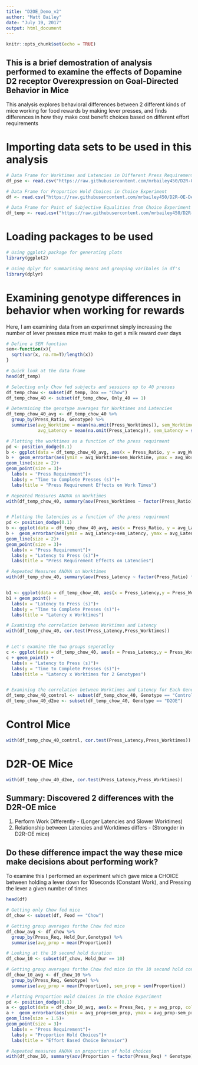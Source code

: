 ```yaml
---
title: "D2OE_Demo_v2"
author: "Matt Bailey"
date: "July 19, 2017"
output: html_document
---
```


```r
knitr::opts_chunk$set(echo = TRUE)
```

## This is a brief demostration of analysis performed to examine the effects of Dopamine D2 receptor Overexpression on Goal-Directed Behavior in Mice

This analysis explores behavioral differences between 2 different kinds of mice working for food rewards by making lever presses, and finds differences in how they make cost benefit choices based on different effort requirements

# Importing data sets to be used in this analysis
```r
# Data Frame for Worktimes and Latencies in Different Press Requirements
df_pse <- read.csv("https://raw.githubusercontent.com/mrbailey450/D2R-OE-Demo-Analysis/master/PSE_Group%20-%20DATA.csv", header = TRUE)

# Data Frame for Proportion Hold Choices in Choice Experiment
df <- read.csv("https://raw.githubusercontent.com/mrbailey450/D2R-OE-Demo-Analysis/master/D2OE_CEC-prop.csv",header = TRUE)

# Data Frame for Point of Subjective Equalities from Choice Experiment
df_temp <- read.csv("https://raw.githubusercontent.com/mrbailey450/D2R-OE-Demo-Analysis/master/D2OE_CEC_avg_Presstime_Lat.csv",header = TRUE)

```

# Loading packages to be used

```r
# Using ggplot2 package for generating plots
library(ggplot2)

# Using dplyr for summarising means and grouping varibales in df's
library(dplyr)
```


# Examining genotype differences in behavior when working for rewards

Here, I am examining data from an experimnet simply increasing the number of lever presses mice must make to get a milk reward over days

```r

# Define a SEM function
sem<-function(x){
  sqrt(var(x, na.rm=T)/length(x))
}

# Quick look at the data frame
head(df_temp)

# Selecting only Chow fed subjects and sessions up to 40 presses
df_temp_chow <- subset(df_temp, Dox == "Chow")
df_temp_chow_40 <- subset(df_temp_chow, Only_40 == 1)

# Determining the genotype averages for Worktimes and Latencies
df_temp_chow_40_avg <- df_temp_chow_40 %>% 
  group_by(Press_Ratio, Genotype) %>%
  summarise(avg_Worktime = mean(na.omit(Press_Worktimes)), sem_Worktime = sem(Press_Worktimes),
            avg_Latency = mean(na.omit(Press_Latency)), sem_Latency = sem(Press_Latency))

# Plotting the worktimes as a function of the press requirment
pd <- position_dodge(0.1)
b <- ggplot(data = df_temp_chow_40_avg, aes(x = Press_Ratio, y = avg_Worktime, color = factor(Genotype)))
b +  geom_errorbar(aes(ymin = avg_Worktime+sem_Worktime, ymax = avg_Worktime-sem_Worktime), size = 1, width=.1,position=pd)+ 
geom_line(size = 2)+
geom_point(size = 3)+
  labs(x = "Press Requirement")+
  labs(y = "Time to Complete Presses (s)")+
  labs(title = "Press Requirement Effects on Work Times")

# Repeated Measures ANOVA on Worktimes
with(df_temp_chow_40, summary(aov(Press_Worktimes ~ factor(Press_Ratio) * Genotype)))


# Plotting the latencies as a function of the press requirment
pd <- position_dodge(0.1)
b <- ggplot(data = df_temp_chow_40_avg, aes(x = Press_Ratio, y = avg_Latency, color = factor(Genotype)))
b +  geom_errorbar(aes(ymin = avg_Latency+sem_Latency, ymax = avg_Latency-sem_Latency), size = 1, width=.1,position=pd)+ 
geom_line(size = 2)+
geom_point(size = 3)+
  labs(x = "Press Requirement")+
  labs(y = "Latency to Press (s)")+
  labs(title = "Press Requirement Effects on Latencies")

# Repeated Measures ANOVA on Worktimes
with(df_temp_chow_40, summary(aov(Press_Latency ~ factor(Press_Ratio) * Genotype)))


b1 <- ggplot(data = df_temp_chow_40, aes(x = Press_Latency,y = Press_Worktimes))
b1 + geom_point() +
  labs(x = "Latency to Press (s)")+
  labs(y = "Time to Complete Presses (s)")+
  labs(title = "Latency x Worktimes")

# Examining the correlation between Worktimes and Latency
with(df_temp_chow_40, cor.test(Press_Latency,Press_Worktimes)) 


# Let's examine the two groups seperatley
c <- ggplot(data = df_temp_chow_40, aes(x = Press_Latency,y = Press_Worktimes, color = Genotype))
c + geom_point() +
  labs(x = "Latency to Press (s)")+
  labs(y = "Time to Complete Presses (s)")+
  labs(title = "Latency x Worktimes for 2 Genotypes")


# Examining the correlation between Worktimes and Latency for Each Genotype
df_temp_chow_40_control <- subset(df_temp_chow_40, Genotype == "Control")
df_temp_chow_40_d2oe <- subset(df_temp_chow_40, Genotype == "D2OE")
```

# Control Mice
```r
with(df_temp_chow_40_control, cor.test(Press_Latency,Press_Worktimes)) 
```

# D2R-OE Mice
```r
with(df_temp_chow_40_d2oe, cor.test(Press_Latency,Press_Worktimes)) 

```

## Summary: Discovered 2 differences with the D2R-OE mice 
(1) Perform Work Differently - (Longer Latencies and Slower Worktimes)
(2) Relationship between Latencies and Worktimes differs - (Strongder in D2R-OE mice)


## Do these difference impact the way these mice make decisions about performing work?


To examine this I performed an experiment which gave mice a CHOICE between holding a lever down for 10seconds (Constant Work), and Pressing the lever a given number of times

```r

head(df)

# Getting only Chow fed mice
df_chow <- subset(df, Food == "Chow")

# Getting group averages forthe Chow fed mice
df_chow_avg <- df_chow %>% 
  group_by(Press_Req, Hold_Dur,Genotype) %>%
  summarise(avg_prop = mean(Proportion))

# Looking at the 10 second hold duration
df_chow_10 <- subset(df_chow, Hold_Dur == 10) 

# Getting group averages forthe Chow fed mice in the 10 second hold condition
df_chow_10_avg <- df_chow_10 %>% 
  group_by(Press_Req, Genotype) %>%
  summarise(avg_prop = mean(Proportion), sem_prop = sem(Proportion))

# Plotting Proportion Hold Choices in the Choice Experiment 
pd <- position_dodge(0.1)
a <- ggplot(data = df_chow_10_avg, aes(x = Press_Req, y = avg_prop, color = factor(Genotype)))
a +  geom_errorbar(aes(ymin = avg_prop+sem_prop, ymax = avg_prop-sem_prop), size = 1, width=.1,position=pd)+ 
geom_line(size = 1.5)+
geom_point(size = 3)+
  labs(x = "Press Requirement")+
  labs(y = "Proportion Hold Choices")+
  labs(title = "Effort Based Choice Behavior")

# Repeated measures ANOVA on proportion of hold choices
with(df_chow_10, summary(aov(Proportion ~ factor(Press_Req) * Genotype)))

```



